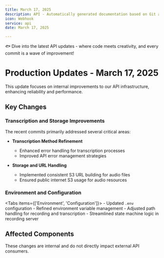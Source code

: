 ```yaml
---
title: March 17, 2025
description: API - Automatically generated documentation based on Git activity.
icon: Webhook
service: api
date: March 17, 2025

---
```


🐟 Dive into the latest API updates - where code meets creativity, and every commit is a wave of improvement!

# Production Updates - March 17, 2025

<Callout type="info">
  This update focuses on internal improvements to our API infrastructure, enhancing reliability and performance.
</Callout>

## Key Changes

### Transcription and Storage Improvements

The recent commits primarily addressed several critical areas:

- **Transcription Method Refinement**
  - Enhanced error handling for transcription processes
  - Improved API error management strategies

- **Storage and URL Handling**
  - Implemented consistent S3 URL building for audio files
  - Ensured public internet S3 usage for audio resources

### Environment and Configuration

<Tabs items={['Environment', 'Configuration']}>
  <Tab value="Environment">
    - Updated `.env` configuration
    - Refined environment variable management
  </Tab>
  <Tab value="Configuration">
    - Adjusted path handling for recording and transcription
    - Streamlined state machine logic in recording server
  </Tab>
</Tabs>

## Affected Components

<Files>
  <Folder name="api_server">
    <Folder name="baas_engine">
      <File name="transcriber/providers/gladia.rs" />
      <File name="transcriber/retry.rs" />
      <File name="transcriber/storage.rs" />
    </Folder>
  </Folder>
  <Folder name="meeting_bot">
    <Folder name="recording_server">
      <File name="recording/Transcoder.ts" />
      <File name="state-machine/states/*" />
      <File name="utils/PathManager.ts" />
    </Folder>
  </Folder>
</Files>

<Callout type="warn">
  These changes are internal and do not directly impact external API consumers.
</Callout>